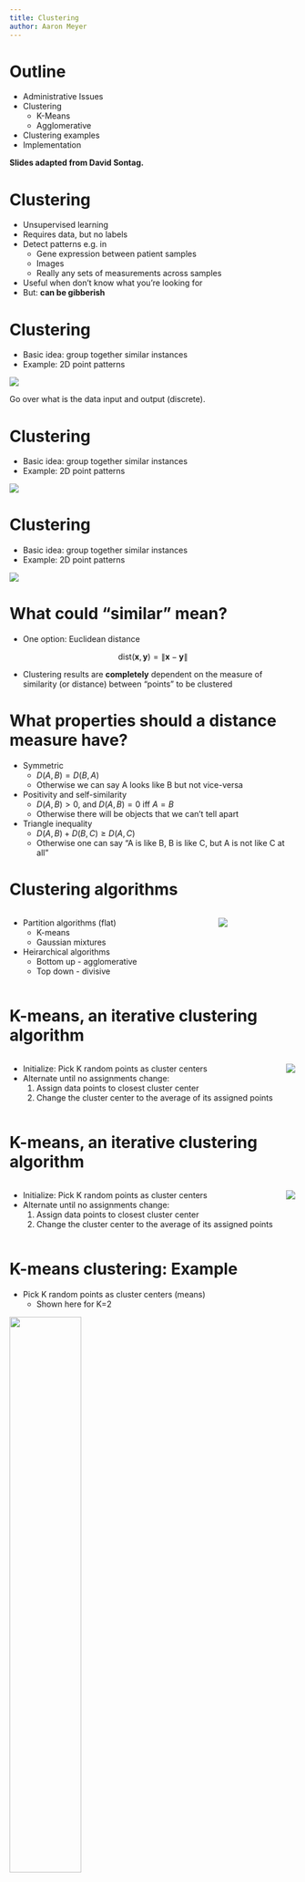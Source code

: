 ```yaml
---
title: Clustering
author: Aaron Meyer
---
```


# Outline

- Administrative Issues
- Clustering
	- K-Means
	- Agglomerative
- Clustering examples
- Implementation

**Slides adapted from David Sontag.**

# Clustering

- Unsupervised learning
- Requires data, but no labels
- Detect patterns e.g. in
	- Gene expression between patient samples
	- Images
	- Really any sets of measurements across samples
- Useful when don’t know what you’re looking for
- But: **can be gibberish**

# Clustering

- Basic idea: group together similar instances
- Example: 2D point patterns

![ ](./figs/lec13/clust1.png)

::: notes
Go over what is the data input and output (discrete).
:::

# Clustering

- Basic idea: group together similar instances
- Example: 2D point patterns

![ ](./figs/lec13/clust2.png)

# Clustering

- Basic idea: group together similar instances
- Example: 2D point patterns

![ ](./figs/lec13/clust3.png)

# What could "similar" mean?

- One option: Euclidean distance

$$ \textrm{dist}(\mathbf{x}, \mathbf{y}) = \lVert \mathbf{x} - \mathbf{y} \rVert $$

- Clustering results are **completely** dependent on the measure of similarity (or distance) between "points" to be clustered

# What properties should a distance measure have?

- Symmetric
	- $D(A, B) = D(B, A)$
	- Otherwise we can say A looks like B but not vice-versa
- Positivity and self-similarity
	- $D(A,B) > 0$, and $D(A,B)=0$ iff $A=B$
	- Otherwise there will be objects that we can't tell apart
- Triangle inequality
	- $D(A, B) + D(B, C) \geq D(A,C)$
	- Otherwise one can say "A is like B, B is like C, but A is not like C at all"

# Clustering algorithms

::: columns

:::: column
- Partition algorithms (flat)
	- K-means
	- Gaussian mixtures

- Heirarchical algorithms
	- Bottom up - agglomerative
	- Top down - divisive
::::

:::: column
![ ](./figs/lec13/simpsons.png)
::::

:::

# K-means, an iterative clustering algorithm

::: columns

:::: column
- Initialize: Pick K random points as cluster centers
- Alternate until no assignments change:
	1. Assign data points to closest cluster center
	2. Change the cluster center to the average of its assigned points
::::

:::: column
![ ](./figs/lec13/kmeans1.png)
::::

:::

# K-means, an iterative clustering algorithm

::: columns

:::: column
- Initialize: Pick K random points as cluster centers
- Alternate until no assignments change:
	1. Assign data points to closest cluster center
	2. Change the cluster center to the average of its assigned points
::::

:::: column
![ ](./figs/lec13/kmeans2.png)
::::

:::

# K-means clustering: Example

- Pick K random points as cluster centers (means)
	- Shown here for K=2

![ ](./figs/lec13/k1.png){ width=50% }

# K-means clustering: Example

## Iterative Step 1

Assign data points to closest cluster center

![ ](./figs/lec13/k2.png){ width=50% }

::: notes
Critical step is right here. How do we pick what is close? Which is closer?
:::

# K-means clustering: Example

## Iterative Step 2

Change the cluster center to the average of the assigned points

![ ](./figs/lec13/k3.png){ width=50% }

::: notes
- Can be slow for very large numbers of data points.
- Can use stochastic sampling in some cases.
:::

# K-means clustering: Example

Repeat until convergence

![ ](./figs/lec13/k4.png){ width=50% }

# K-means clustering: Example

![ ](./figs/lec13/k5.png){ width=50% }

# K-means clustering: Example

![ ](./figs/lec13/k6.png){ width=50% }


# Another Example

![Step 1](./figs/lec13/slides2-1.pdf)

# Another Example

![Step 2](./figs/lec13/slides2-2.pdf)

# Another Example

![Step 3](./figs/lec13/slides2-3.pdf)

# Another Example

![Step 4](./figs/lec13/slides2-4.pdf)

# Another Example

![Step 5](./figs/lec13/slides2-5.pdf)

# Another Example

![Step 6](./figs/lec13/slides2-6.pdf)

# Another Example

![Step 7](./figs/lec13/slides2-7.pdf)

# Properties of K-means algorithm

- Guaranteed to converge in a finite number of iterations
- Running time per iteration:
	1. Assign data points to closest cluster center:
		- **O(KN) time**
	2. Change the cluster center to the average of its assigned points:
		- **O(N) time**

# K-Means Convergence

**Objective:** $\min_{\mu}\min_{C}\sum_{i=1}^k \sum_{x\in C_i} \lVert x - \mu_i \rVert^2$

1. Fix $\mu$, optimize $C$: $$\min_C \sum_{i=1}^k \sum_{x\in C_i} \lVert x - \mu_i \rVert^2 = \min_C \sum_{i}^n \lVert x_i - \mu_{x_i} \rVert^2$$
2. Fix $C$, optimize $\mu$: $$\min_{\mu}\sum_{i=1}^k \sum_{x\in C_i} \lVert x - \mu_i \rVert^2$$
	- Take partial derivative of $\mu_i$ and set to zero, we have $$\mu_i = \frac{1}{\lVert C_i \rVert} \sum_{x \in C_i} x$$

Kmeans takes an alternating optimization approach. Each step is guaranteed to decrease the objective—thus guaranteed to converge.

# Initialization

::: columns

:::: column
K-means algorithm is a heuristic:

- Requires initial means
- It does matter what you pick!
- What can go wrong?
- **Various schemes for preventing this kind of thing:** variance-based split / merge, initialization heuristics
::::

![ ](./figs/lec13/init.png){ width=40% }

:::

# K-Means Getting Stuck

Local optima dependent on how the problem was specified:

![ ](./figs/lec13/localopt.png)

# K-means not able to properly cluster

![ ](./figs/lec13/circle.png)

::: notes
- Go over number of clusters.
- Show example data.
- What would within-cluster distance look like in the ideal case?
:::

# Changing the features (distance function) can help

![ ](./figs/lec13/circletrans.png)

::: notes
- This is the kernel method.
- Will use again with SVMs!
:::

# Agglomerative Clustering

::: columns

:::: {.column width=60%}
- Agglomerative clustering:
	- First merge very similar instances
	- Incrementally build larger clusters out of smaller clusters
- Algorithm:
	- Maintain a set of clusters
	- Initially, each instance in its own cluster
	- Repeat:
		- Pick the two closest clusters
		- Merge them into a new cluster
		- Stop when there’s only one cluster left
- Produces not one clustering, but a family of clusterings represented by a dendrogram
::::

:::: {.column width=40%}
![ ](./figs/lec13/agg1.png){ width=100% }
::::

:::

# Agglomerative Clustering

How should we define “closest” for clusters with multiple elements?

![ ](./figs/lec13/agg2.png){ width=50% }

# Agglomerative Clustering

- How should we define “closest” for clusters with multiple elements?
- Many options:
	- Closest pair (single-link clustering)
	- Farthest pair (complete-link clustering)
	- Average of all pairs
- Different choices create different clustering behaviors

![ ](./figs/lec13/agg3.png){ width=40% }

# Agglomerative Clustering

- How should we define “closest” for clusters with multiple elements?
- Many options:
	- Closest pair (left)
	- Farthest pair (right)
	- Average of all pairs
- Different choices create different clustering behaviors

![ ](./figs/lec13/agglo.png){ width=90% }

# Clustering Behavior

![Mouse tumor data from Hastie et al.](./figs/lec13/clustbeh.png)

# Agglomerative Clustering Questions

- Will agglomerative clustering converge?
	- To a global optimum?
- Will it always find the true patterns in the data?
- Do people ever use it?
- How many clusters to pick?

# Reconsidering “hard assignments”?

- Clusters may overlap
- Some clusters may be “wider” than others
- Distances can be deceiving!

![ ](./figs/lec13/olap.pdf){ height=60% }

# Applications

- Clustering patients into groups based on molecular or eitiological measurements
- Cells into groups based on molecular measurements
- Neuronal signals 

# Clustering Patients

![ ](./figs/lec13/BCclustersTitle.pdf)

# Clustering Patients

![ ](./figs/lec13/BCclusters.pdf)

::: notes
- We use clusters because they (hopefully) translate to meaningful differences.
- What if you cluster based on different measurements?
:::

# Clustering molecular signals

![ ](./figs/lec13/kristenTitle.pdf)

# Clustering molecular signals

![ ](./figs/lec13/KristenMethods.pdf)

# Clustering molecular signals

![ ](./figs/lec13/KristenClustClust.pdf)

# Clustering molecular signals

![ ](./figs/lec13/kristen-clusters.pdf)

# Review

![ ](./figs/lec13/review-title.pdf)

# Review

![ ](./figs/lec13/review-fig1.pdf)

# Review

![ ](./figs/lec13/review-fig2.pdf)

# Review

![ ](./figs/lec13/review-fig3.pdf)

# Review

![ ](./figs/lec13/review-fig4.pdf)

# Review

![ ](./figs/lec13/review-fig5.pdf)

# Review

![ ](./figs/lec13/review-fig6.pdf)

# Implementation

## K-means

`sklearn.cluster.KMeans`

- `n_clusters`: Number of clusters to form
- `init`: Initialization method
- `n_init`: Number of initializations
- `max_iter`: Maximum steps algorithm can take

## Agglomerative

`sklearn.cluster.AgglomerativeClustering`

# Implementation - K-means

```python
import numpy as np
from matplotlib.pyplot import figure
from mpl_toolkits.mplot3d import Axes3D

from sklearn.cluster import KMeans
from sklearn import datasets

iris = datasets.load_iris()
X, y = iris.data, iris.target

est = KMeans(n_clusters=3)

ax = Axes3D(figure(), rect=[0, 0, .95, 1], elev=48, azim=134)
est.fit(X)
labels = est.labels_

ax.scatter(X[:, 3], X[:, 0], X[:, 2],
           c=labels.astype(np.float), edgecolor='k')

# ...
```

# Implementation - K-means

![ ](./figs/lec13/iris1.png){ width=70% }

# Implementation - K-means

![ ](./figs/lec13/iris2.png){ width=70% }

# Further Reading

- [sklearn: Clustering](https://scikit-learn.org/stable/modules/clustering.html)
- [Avoiding common pitfalls when clustering biological data](https://stke.sciencemag.org/content/9/432/re6)

## Review Questions

1. What is clustering? What does it seek to accomplish?
2. What is agglomerative clustering? What does the resulting output look like?
3. What is the difference between single-link, complete-link, and average clustering?
4. What are three properties that are required of a distance metric? What kind of things can be compared with a distance metric?
5. What decisions does one have to make before performing k-means clustering?
6. Describe the process of fitting that k-means performs.
7. You and your colleague each run k-means with the same settings, and arrive at different results. How could this happen?
8. What are two cases in which k-means clustering can fail or provide bad results?
9. How do you determine that your clustering is "good"?
